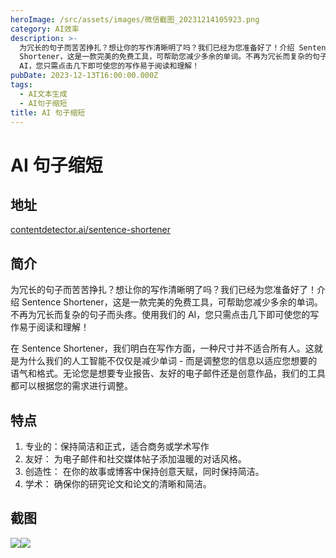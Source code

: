 ```yaml
---
heroImage: /src/assets/images/微信截图_20231214105923.png
category: AI效率
description: >-
  为冗长的句子而苦苦挣扎？想让你的写作清晰明了吗？我们已经为您准备好了！介绍 Sentence
  Shortener，这是一款完美的免费工具，可帮助您减少多余的单词。不再为冗长而复杂的句子而头疼。使用我们的
  AI，您只需点击几下即可使您的写作易于阅读和理解！
pubDate: 2023-12-13T16:00:00.000Z
tags:
  - AI文本生成
  - AI句子缩短
title: AI 句子缩短
---
```


# AI 句子缩短

## 地址

[contentdetector.ai/sentence-shortener](https://contentdetector.ai/sentence-shortener "contentdetector.ai/sentence-shortener")

## 简介

为冗长的句子而苦苦挣扎？想让你的写作清晰明了吗？我们已经为您准备好了！介绍 Sentence Shortener，这是一款完美的免费工具，可帮助您减少多余的单词。不再为冗长而复杂的句子而头疼。使用我们的 AI，您只需点击几下即可使您的写作易于阅读和理解！

在 Sentence Shortener，我们明白在写作方面，一种尺寸并不适合所有人。这就是为什么我们的人工智能不仅仅是减少单词 - 而是调整您的信息以适应您想要的语气和格式。无论您是想要专业报告、友好的电子邮件还是创意作品，我们的工具都可以根据您的需求进行调整。

## 特点

1. 专业的：保持简洁和正式，适合商务或学术写作
2. 友好： 为电子邮件和社交媒体帖子添加温暖的对话风格。
3. 创造性： 在你的故事或博客中保持创意天赋，同时保持简洁。
4. 学术： 确保你的研究论文和论文的清晰和简洁。

## 截图

![](/src/assets/images/微信截图_20231214105923.png)![](/src/assets/images/微信截图_20231214110025.png)
